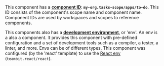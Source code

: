 
This component has a [**component ID**](https://bit.dev/docs/components/structure/component-id): **`my-org.tasks-scope/apps/to-do`**. This ID consists of the component's scope name and component name.
Component IDs are used by workspaces and scopes to reference components.

This components also has a [**development environment**](https://bit.dev/docs/getting-started/composing/dev-environments), or 'env'.
An env is a also a component. It provides this component with pre-defined configuration and a set of development tools such as a <Tooltip content={compiler} language="bash">compiler</Tooltip>, a <Tooltip content={tester} language="bash">tester</Tooltip>, a <Tooltip content={linter} language="bash">linter</Tooltip>, and more.
Envs can be of different types. This component was configured (by the 'react' template) to use the [React env](https://bit.dev/docs/frameworks/react/react-overview) (`teambit.react/react`).
